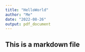 ---
title: "HelloWorld"
author: "Me"
date: "2022-08-26"
output: pdf_document
---

## This is a markdown file
